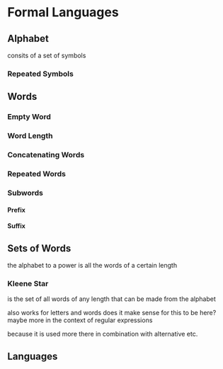 # Formal Languages

## Alphabet

consits of a set of symbols

### Repeated Symbols

## Words

### Empty Word

### Word Length

### Concatenating Words

### Repeated Words

### Subwords

#### Prefix

#### Suffix

## Sets of Words

the alphabet to a power is all the words of a certain length

### Kleene Star

is the set of all words of any length that can be made from the alphabet

also works for letters and words does it make sense for this to be here? maybe more in the context of regular expressions

because it is used more there in combination with alternative etc.

## Languages
